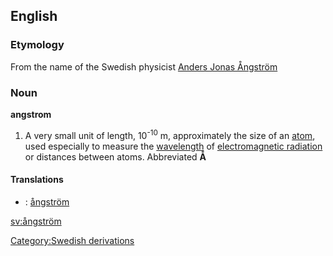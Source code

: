 {{wikipedia}}
==English==
===Etymology===
From the name of the Swedish physicist [[w:Anders Jonas Ångström|Anders Jonas Ångström]]

===Noun===

'''angstrom'''
#{{physics}} A very small unit of length, 10<sup>-10</sup> m, approximately the size of an [[atom]], used especially to measure the [[wavelength]] of [[electromagnetic radiation]] or distances between atoms. Abbreviated '''Å'''

====Translations====
*{{sv}}: [[ångström]]
[[Category:Swedish derivations]]
[[sv:ångström]]